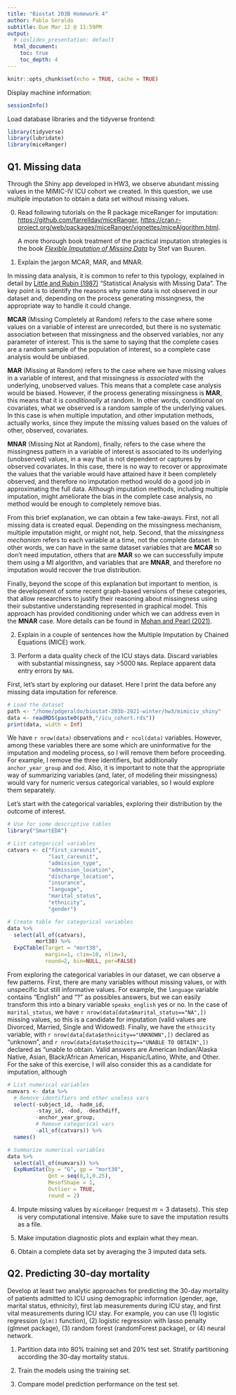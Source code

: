 ```yaml
---
title: "Biostat 203B Homework 4"
author: Pablo Geraldo
subtitle: Due Mar 12 @ 11:59PM
output:
  # ioslides_presentation: default
  html_document:
    toc: true
    toc_depth: 4
---
```


```r
knitr::opts_chunk$set(echo = TRUE, cache = TRUE)
```
                      
Display machine information:
```r
sessionInfo()
```
Load database libraries and the tidyverse frontend:
```r
library(tidyverse)
library(lubridate)
library(miceRanger)
```

## Q1. Missing data

Through the Shiny app developed in HW3, we observe abundant missing values in the MIMIC-IV ICU cohort we created. In this question, we use multiple imputation to obtain a data set without missing values.

0. Read following tutorials on the R package miceRanger for imputation: <https://github.com/farrellday/miceRanger>, <https://cran.r-project.org/web/packages/miceRanger/vignettes/miceAlgorithm.html>.

    A more thorough book treatment of the practical imputation strategies is the book [*_Flexible Imputation of Missing Data_*](https://stefvanbuuren.name/fimd/) by Stef van Buuren. 

1. Explain the jargon MCAR, MAR, and MNAR.

In missing data analysis, it is common to refer to this typology, explained in detail by [Little and Rubin (1987)](https://www.google.com/books/edition/Statistical_Analysis_with_Missing_Data/OaiODwAAQBAJ?hl=en&gbpv=0) "Statistical Analysis with Missing Data". The key point is to identify the reasons why some data is not observed in our dataset and, depending on the process generating missingness, the appropriate way to handle it could change.

**MCAR** (Missing Completely at Random) refers to the case where some values on a variable of interest are unrecorded, but there is no systematic association between that missingness and the observed variables, nor any parameter of interest. This is the same to saying that the complete cases are a random sample of the population of interest, so a complete case analysis would be unbiased.

**MAR** (Missing at Random) refers to the case where we have missing values in a variable of interest, and that missingness *is associated* with the underlying, unobserved values. This means that a complete case analysis would be biased. However, if the process generating missingness is **MAR**, this means that it is *conditionally* at random. In other words, conditional on covariates, what we observed is a random sample of the underlying values. In this case is when multiple imputation, and other imputation methods, actually works, since they impute the missing values based on the values of other, observed, covariates.

**MNAR** (Missing Not at Random), finally, refers to the case where the missingness pattern in a variable of interest is associated to its underlying (unobserved) values, in a way that is not dependent or captures by observed covariates. In this case, there is no way to recover or approximate the values that the variable would have attained have it been completely observed, and therefore no imputation method would do a good job in approximating the full data. Although imputation methods, including multiple imputation, might ameliorate the bias in the complete case analysis, no method would be enough to completely remove bias.

From this brief explanation, we can obtain a few take-aways. First, not all missing data is created equal. Depending on the missingness mechanism, multiple imputation might, or might not, help. Second, that the *missingness mechanism* refers to each variable at a time, not the complete dataset. In other words, we can have in the same dataset variables that are **MCAR** so don't need imputation, others that are **MAR** so we can successfully impute them using a MI algorithm, and variables that are **MNAR**, and therefore no imputation would recover the true distribution. 

Finally, beyond the scope of this explanation but important to mention, is the development of some recent graph-based versions of these categories, that allow researchers to justify their reasoning about missingness using their substantive understanding represented in graphical model. This approach has provided conditioning under which we can address even in the **MNAR** case. More details can be found in [Mohan and Pearl (2021)](https://ftp.cs.ucla.edu/pub/stat_ser/r473-L.pdf).


2. Explain in a couple of sentences how the Multiple Imputation by Chained Equations (MICE) work.

3. Perform a data quality check of the ICU stays data. Discard variables with substantial missingness, say >5000 `NA`s. Replace apparent data entry errors by `NA`s.

First, let's start by exploring our dataset. Here I print the data before any missing data imputation for reference.

```r
# Load the dataset
path <- "/home/pdgeraldo/biostat-203b-2021-winter/hw3/mimiciv_shiny"
data <- readRDS(paste0(path,"/icu_cohort.rds"))
print(data, width = Inf)
```

We have `r nrow(data)` observations and `r ncol(data)` variables. However, among these variables there are some which are uninformative for the imputation and modeling process, so I will remove them before proceeding. For example, I remove the three identifiers, but additionally `anchor_year_group` and `dod`. Also, it is important to note that the appropriate way of summarizing variables (and, later, of modeling their missingness) would vary for numeric versus categorical variables, so I would explore them separately.

Let's start with the categorical variables, exploring their distribution by the outcome of interest.

```r
# Use for some descriptive tables
library("SmartEDA")

# List categorical variables
catvars <- c("first_careunit",
             "last_careunit",
             "admission_type",
             "admission_location",
             "discharge_location",
             "insurance",
             "language",
             "marital_status",
             "ethnicity",
             "gender")

# Create table for categorical variables
data %>%
  select(all_of(catvars),
         mort30) %>%
  ExpCTable(Target = "mort30",
            margin=1, clim=10, nlim=3,
            round=2, bin=NULL, per=FALSE)
```

From exploring the categorical variables in our dataset, we can observe a few patterns. First, there are many variables without missing values, or with unspecific but still informative values. For example, the `language` variable contains "English" and "?" as possibles answers, but we can easily transform this into a binary variable `speaks_english` yes or no. In the case of `marital_status`, we have `r nrow(data[data$marital_status=="NA",])` missing values, so this is a candidate for imputation (valid values are Divorced, Married, Single and Widowed). Finally, we have the `ethnicity` variable, with `r nrow(data[data$ethnicity=="UNKNOWN",])` declared as "unknown", and `r nrow(data[data$ethnicity=="UNABLE TO OBTAIN",])` declared as "unable to obtain. Valid answers are American Indian/Alaska Native, Asian, Black/African American, Hispanic/Latino, White, and Other. For the sake of this exercise, I will also consider this as a candidate for imputation, although 

```r
# List numerical variables
numvars <- data %>%
  # Remove identifiers and other useless vars
  select(-subject_id, -hadm_id,
         -stay_id, -dod, -deathdiff,
         -anchor_year_group,
         # Remove categorical vars
         -all_of(catvars)) %>%
  names()

# Summarize numerical variables
data %>% 
  select(all_of(numvars)) %>%
  ExpNumStat(by = "G", gp = "mort30",
             Qnt = seq(0,1,0.25),
             MesofShape = 1,
             Outlier = TRUE,
             round = 2)
```

4. Impute missing values by `miceRanger` (request $m=3$ datasets). This step is very computational intensive. Make sure to save the imputation results as a file.

5. Make imputation diagnostic plots and explain what they mean.

6. Obtain a complete data set by averaging the 3 imputed data sets.

## Q2. Predicting 30-day mortality

Develop at least two analytic approaches for predicting the 30-day mortality of patients admitted to ICU using demographic information (gender, age, marital status, ethnicity), first lab measurements during ICU stay, and first vital measurements during ICU stay. For example, you can use (1) logistic regression (`glm()` function), (2) logistic regression with lasso penalty (glmnet package), (3) random forest (randomForest package), or (4) neural network.

1. Partition data into 80% training set and 20% test set. Stratify partitioning according the 30-day mortality status.

2. Train the models using the training set.

3. Compare model prediction performance on the test set.

